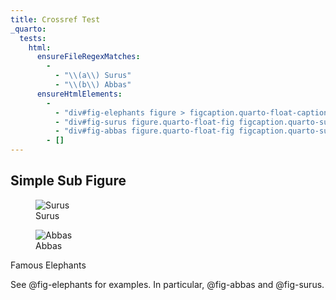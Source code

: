 ```yaml
---
title: Crossref Test
_quarto:
  tests:
    html:
      ensureFileRegexMatches:
        -
          - "\\(a\\) Surus"
          - "\\(b\\) Abbas"
      ensureHtmlElements:
        - 
          - "div#fig-elephants figure > figcaption.quarto-float-caption"
          - "div#fig-surus figure.quarto-float-fig figcaption.quarto-subfloat-caption"
          - "div#fig-abbas figure.quarto-float-fig figcaption.quarto-subfloat-caption"
        - []
---
```


## Simple Sub Figure

::: {#fig-elephants layout-ncol=2}

![Surus](img/surus.jpg){#fig-surus}

![Abbas](img/abbas.jpg){#fig-abbas}

Famous Elephants
:::

See @fig-elephants for examples. In particular, @fig-abbas and @fig-surus. 